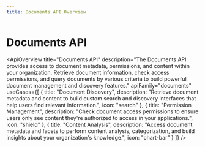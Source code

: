 ```yaml
---
title: Documents API Overview
---
```



# Documents API

<ApiOverview
  title="Documents API"
  description="The Documents API provides access to document metadata, permissions, and content within your organization. Retrieve document information, check access permissions, and query documents by various criteria to build powerful document management and discovery features."
  apiFamily="documents"
  useCases={[
    {
      title: "Document Discovery",
      description: "Retrieve document metadata and content to build custom search and discovery interfaces that help users find relevant information.",
      icon: "search"
    },
    {
      title: "Permission Management",
      description: "Check document access permissions to ensure users only see content they're authorized to access in your applications.",
      icon: "shield"
    },
    {
      title: "Content Analysis",
      description: "Access document metadata and facets to perform content analysis, categorization, and build insights about your organization's knowledge.",
      icon: "chart-bar"
    }
  ]}
/>